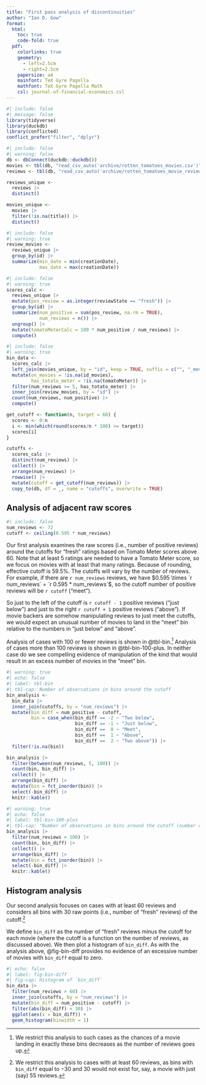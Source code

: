 ```yaml
---
title: "First pass analysis of discontinuities"
author: "Ian D. Gow"
format: 
  html:
    toc: true
    code-fold: true
  pdf:
    colorlinks: true
    geometry:
      - left=2.5cm
      - right=2.5cm
    papersize: a4
    mainfont: TeX Gyre Pagella
    mathfont: TeX Gyre Pagella Math
    csl: journal-of-financial-economics.csl
---
```

  
  
```r
#| include: false
#| message: false
library(tidyverse)
library(duckdb)
library(conflicted)
conflict_prefer("filter", "dplyr")
```

```r
#| include: false
#| warning: false
db <- dbConnect(duckdb::duckdb())
movies <- tbl(db, "read_csv_auto('archive/rotten_tomatoes_movies.csv')")
reviews <- tbl(db, "read_csv_auto('archive/rotten_tomatoes_movie_reviews.csv')")

reviews_unique <-
  reviews |> 
  distinct() 

movies_unique <-
  movies |> 
  filter(!is.na(title)) |> 
  distinct() 
```

```r
#| include: false
#| warning: true
review_movies <-
  reviews_unique |>
  group_by(id) |>
  summarize(min_date = min(creationDate),
            max_date = max(creationDate))
```

```r
#| include: false
#| warning: true
scores_calc <-
  reviews_unique |>
  mutate(pos_review = as.integer(reviewState == "fresh")) |>
  group_by(id) |>
  summarize(num_positive = sum(pos_review, na.rm = TRUE),
            num_reviews = n()) |>
  ungroup() |>
  mutate(tomatoMeterCalc = 100 * num_positive / num_reviews) |>
  compute()
```

```r
#| include: false
#| warning: true
bin_data <-
  scores_calc |>
  left_join(movies_unique, by = "id", keep = TRUE, suffix = c("", "_movies")) |>
  mutate(on_movies = !is.na(id_movies),
         has_totato_meter = !is.na(tomatoMeter)) |>
  filter(num_reviews >= 5, has_totato_meter) |>
  inner_join(review_movies, by = "id") |>
  count(num_reviews, num_positive) |>
  compute()

get_cutoff <- function(n, target = 60) {
  scores <- 0:n
  i <- min(which(round(scores/n * 100) >= target))
  scores[i]
}

cutoffs <- 
  scores_calc |>
  distinct(num_reviews) |>
  collect() |>
  arrange(num_reviews) |>
  rowwise() |>
  mutate(cutoff = get_cutoff(num_reviews)) |>
  copy_to(db, df = _, name = "cutoffs", overwrite = TRUE)
```

## Analysis of adjacent raw scores

```r
#| include: false
num_reviews <- 72
cutoff <- ceiling(0.595 * num_reviews)
```

Our first analysis examines the raw scores (i.e., number of positive reviews) around the cutoffs for "fresh" ratings based on Tomato Meter scores above 60.
Note that at least 5 ratings are needed to have a Tomato Meter score, so we focus on movies with at least that many ratings.
Because of rounding, effective cutoff is $59.5\%$.
The cutoffs will vary by the number of reviews.
For example, if there are `r num_reviews` reviews, we have $0.595 \times `r num_reviews` = `r 0.595 * num_reviews`$, so the cutoff number of positive reviews will be `r cutoff` ("meet").

So  just to the left of the cutoff is `r cutoff - 1` positive reviews ("just below") and just to the right `r cutoff + 1` positive reviews ("above").
If movie backers are somehow manipulating reviews to just meet the cutoffs, we would expect an unusual number of movies to land in the "meet" bin relative to the numbers in "just below" and "above".

Analysis of cases with 100 or fewer reviews is shown in @tbl-bin.^[We restrict this analysis to such cases as the chances of a movie landing in exactly these bins decreases as the number of reviews goes up.]
Analysis of cases more than 100 reviews is shown in @tbl-bin-100-plus.
In neither case do we see compelling evidence of manipulation of the kind that would result in an excess number of movies in the "meet" bin.

```r
#| warning: true
#| echo: false
#| label: tbl-bin
#| tbl-cap: Number of observations in bins around the cutoff
bin_analysis <-
  bin_data |>
  inner_join(cutoffs, by = "num_reviews") |>
  mutate(bin_diff = num_positive - cutoff,
         bin = case_when(bin_diff == -2 ~ "Two below",
                         bin_diff == -1 ~ "Just below",
                         bin_diff ==  0 ~ "Meet",
                         bin_diff ==  1 ~ "Above",
                         bin_diff ==  2 ~ "Two above")) |>
  filter(!is.na(bin))

bin_analysis |>
  filter(between(num_reviews, 5, 100)) |>
  count(bin, bin_diff) |>
  collect() |>
  arrange(bin_diff) |>
  mutate(bin = fct_inorder(bin)) |>
  select(-bin_diff) |>
  knitr::kable()
```

```r
#| warning: true
#| echo: false
#| label: tbl-bin-100-plus
#| tbl-cap: "Number of observations in bins around the cutoff (number of review over 100)"
bin_analysis |>
  filter(num_reviews > 100) |>
  count(bin, bin_diff) |>
  collect() |>
  arrange(bin_diff) |>
  mutate(bin = fct_inorder(bin)) |>
  select(-bin_diff) |>
  knitr::kable()
```

## Histogram analysis

Our second analysis focuses on cases with at least 60 reviews and considers all bins with 30 raw points (i.e., number of "fresh" reviews) of the cutoff.^[We restrict this analysis to cases with at least 60 reviews, as bins with `bin_diff` equal to $-30$ and $30$ would not exist for, say, a movie with just (say) 55 reviews.]

We define `bin_diff` as the number of "fresh" reviews minus the cutoff for each movie (where the cutoff is a function on the number of reviews, as discussed above).
We then plot a histogram of `bin_diff`. 
As with the analysis above, @fig-bin-diff provides no evidence of an excessive number of movies with `bin_diff` equal to zero.

```r
#| echo: false
#| label: fig-bin-diff
#| fig-cap: Histogram of `bin_diff`
bin_data |>
  filter(num_reviews > 60) |>
  inner_join(cutoffs, by = "num_reviews") |>
  mutate(bin_diff = num_positive - cutoff) |>
  filter(abs(bin_diff) < 30) |>
  ggplot(aes(x = bin_diff)) +
  geom_histogram(binwidth = 1)
```